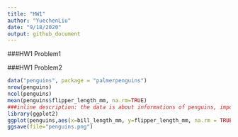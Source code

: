 ```yaml
---
title: "HW1"
author: "YuechenLiu"
date: "9/18/2020"
output: github_document
---
```

###HW1 Problem1

###HW1 Problem2
```r
data("penguins", package = "palmerpenguins")
nrow(penguins)
ncol(penguins)
mean(penguins$flipper_length_mm, na.rm=TRUE)
###inline description: the data is about informations of penguins, important variable include: "species" "island" "bill_length_mm" "bill_depth_mm" "flipper_length_mm" "body_mass_g"  "sex" "year". The dataset has 344 rows and 8 columns. The mean flipper length is 200.9152mm.
library(ggplot2)
ggplot(penguins,aes(x=bill_length_mm, y=flipper_length_mm, na.rm = TRUE, color=species))+geom_point()
ggsave(file="penguins.png")
```